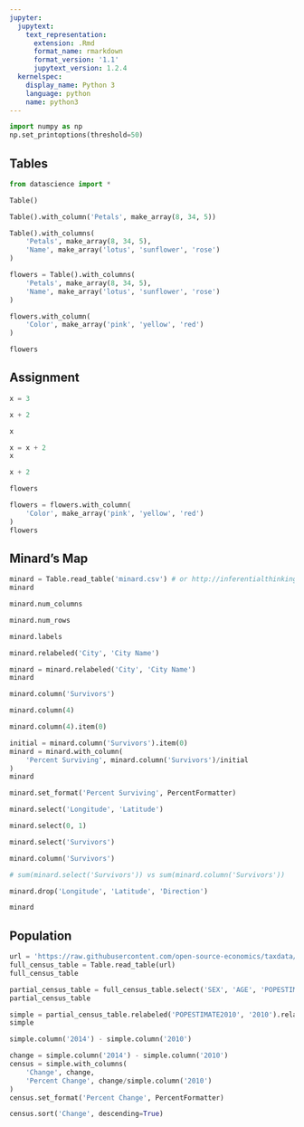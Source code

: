```yaml
---
jupyter:
  jupytext:
    text_representation:
      extension: .Rmd
      format_name: rmarkdown
      format_version: '1.1'
      jupytext_version: 1.2.4
  kernelspec:
    display_name: Python 3
    language: python
    name: python3
---
```


```python
import numpy as np
np.set_printoptions(threshold=50)
```

## Tables

```python
from datascience import *
```

```python
Table()
```

```python
Table().with_column('Petals', make_array(8, 34, 5))
```

```python
Table().with_columns(
    'Petals', make_array(8, 34, 5),
    'Name', make_array('lotus', 'sunflower', 'rose')
)
```

```python
flowers = Table().with_columns(
    'Petals', make_array(8, 34, 5),
    'Name', make_array('lotus', 'sunflower', 'rose')
)

flowers.with_column(
    'Color', make_array('pink', 'yellow', 'red')
)
```

```python
flowers
```

## Assignment

```python
x = 3
```

```python
x + 2
```

```python
x
```

```python
x = x + 2
x
```

```python
x + 2
```

```python
flowers
```

```python
flowers = flowers.with_column(
    'Color', make_array('pink', 'yellow', 'red')
)
flowers
```

## Minard's Map


```python
minard = Table.read_table('minard.csv') # or http://inferentialthinking.com/notebooks/minard.csv
minard
```

```python
minard.num_columns
```

```python
minard.num_rows
```

```python
minard.labels
```

```python
minard.relabeled('City', 'City Name')
```

```python
minard = minard.relabeled('City', 'City Name')
minard
```

```python
minard.column('Survivors')
```

```python
minard.column(4)
```

```python
minard.column(4).item(0)
```

```python
initial = minard.column('Survivors').item(0)
minard = minard.with_column(
    'Percent Surviving', minard.column('Survivors')/initial
)
minard
```

```python
minard.set_format('Percent Surviving', PercentFormatter)
```

```python
minard.select('Longitude', 'Latitude')
```

```python
minard.select(0, 1)
```

```python
minard.select('Survivors')
```

```python
minard.column('Survivors')
```

```python
# sum(minard.select('Survivors')) vs sum(minard.column('Survivors'))
```

```python
minard.drop('Longitude', 'Latitude', 'Direction')
```

```python
minard
```

## Population

```python
url = 'https://raw.githubusercontent.com/open-source-economics/taxdata/master/Stage%20I/NC-EST2014-AGESEX-RES.csv'
full_census_table = Table.read_table(url)
full_census_table
```

```python
partial_census_table = full_census_table.select('SEX', 'AGE', 'POPESTIMATE2010', 'POPESTIMATE2014')
partial_census_table
```

```python
simple = partial_census_table.relabeled('POPESTIMATE2010', '2010').relabeled('POPESTIMATE2014', '2014')
simple
```

```python
simple.column('2014') - simple.column('2010')
```

```python
change = simple.column('2014') - simple.column('2010')
census = simple.with_columns(
    'Change', change,
    'Percent Change', change/simple.column('2010')
)
census.set_format('Percent Change', PercentFormatter)
```

```python
census.sort('Change', descending=True)
```
